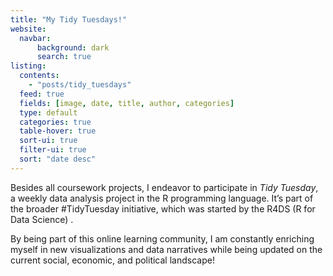 ```yaml
---
title: "My Tidy Tuesdays!"
website: 
  navbar:
      background: dark
      search: true
listing:
  contents:
    - "posts/tidy_tuesdays"
  feed: true
  fields: [image, date, title, author, categories]
  type: default
  categories: true
  table-hover: true
  sort-ui: true
  filter-ui: true
  sort: "date desc"
---
```


Besides all coursework projects, I endeavor to participate in *Tidy Tuesday*, a weekly data analysis project in the R programming language. It's part of the broader #TidyTuesday initiative, which was started by the R4DS (R for Data Science) .

By being part of this online learning community, I am constantly enriching myself in new visualizations and data narratives while being updated on the current social, economic, and political landscape!
